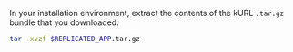 In your installation environment, extract the contents of the kURL `.tar.gz` bundle that you downloaded:

   ```bash
   tar -xvzf $REPLICATED_APP.tar.gz
   ```